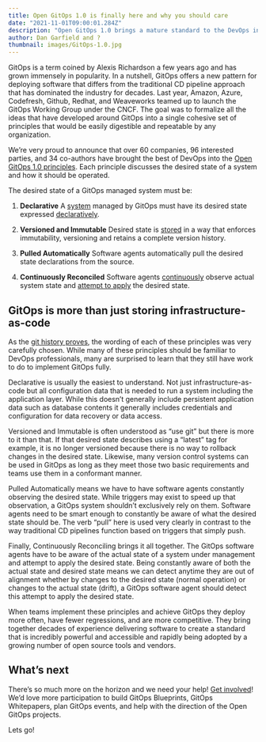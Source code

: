 ```yaml
---
title: Open GitOps 1.0 is finally here and why you should care
date: "2021-11-01T09:00:01.284Z"
description: "Open GitOps 1.0 brings a mature standard to the DevOps industry."
author: Dan Garfield and ?
thumbnail: images/GitOps-1.0.jpg
---
```


GitOps is a term coined by Alexis Richardson a few years ago and has grown immensely in popularity. In a nutshell, GitOps offers a new pattern for deploying software that differs from the traditional CD pipeline approach that has dominated the industry for decades. Last year, Amazon, Azure, Codefresh, Github, Redhat, and Weaveworks teamed up to launch the GitOps Working Group under the CNCF. The goal was to formalize all the ideas that have developed around GitOps into a single cohesive set of principles that would be easily digestible and repeatable by any organization.

  

We’re very proud to announce that over 60 companies, 96 interested parties, and 34 co-authors have brought the best of DevOps into the [Open GitOps 1.0 principles](https://github.com/open-gitops/documents/releases/tag/v1.0.0). Each principle discusses the desired state of a system and how it should be operated.

  

The desired state of a GitOps managed system must be:

  

1. **Declarative**
A [system](https://github.com/open-gitops/documents/blob/main/GLOSSARY.md#software-system) managed by GitOps must have its desired state expressed [declaratively](https://github.com/open-gitops/documents/blob/main/GLOSSARY.md#declarative-description).

2. **Versioned and Immutable**
Desired state is [stored](https://github.com/open-gitops/documents/blob/main/GLOSSARY.md#state-store) in a way that enforces immutability, versioning and retains a complete version history.

3. **Pulled Automatically**
Software agents automatically pull the desired state declarations from the source.

4. **Continuously Reconciled**
Software agents [continuously](https://github.com/open-gitops/documents/blob/main/GLOSSARY.md#continuous) observe actual system state and [attempt to apply](https://github.com/open-gitops/documents/blob/main/GLOSSARY.md#reconciliation) the desired state.

  

## GitOps is more than just storing infrastructure-as-code

As the [git history proves](https://github.com/open-gitops/documents/commits/main), the wording of each of these principles was very carefully chosen. While many of these principles should be familiar to DevOps professionals, many are surprised to learn that they still have work to do to implement GitOps fully.

  

Declarative is usually the easiest to understand. Not just infrastructure-as-code but all configuration data that is needed to run a system including the application layer. While this doesn’t generally include persistent application data such as database contents it generally includes credentials and configuration for data recovery or data access.

  

Versioned and Immutable is often understood as “use git” but there is more to it than that. If that desired state describes using a “latest” tag for example, it is no longer versioned because there is no way to rollback changes in the desired state. Likewise, many version control systems can be used in GitOps as long as they meet those two basic requirements and teams use them in a conformant manner.

  

Pulled Automatically means we have to have software agents constantly observing the desired state. While triggers may exist to speed up that observation, a GitOps system shouldn’t exclusively rely on them. Software agents need to be smart enough to constantly be aware of what the desired state should be. The verb “pull” here is used very clearly in contrast to the way traditional CD pipelines function based on triggers that simply push.

  

Finally, Continuously Reconciling brings it all together. The GitOps software agents have to be aware of the actual state of a system under management and attempt to apply the desired state. Being constantly aware of both the actual state and desired state means we can detect anytime they are out of alignment whether by changes to the desired state (normal operation) or changes to the actual state (drift), a GitOps software agent should detect this attempt to apply the desired state.

  

When teams implement these principles and achieve GitOps they deploy more often, have fewer regressions, and are more competitive. They bring together decades of experience delivering software to create a standard that is incredibly powerful and accessible and rapidly being adopted by a growing number of open source tools and vendors.

## What’s next

There’s so much more on the horizon and we need your help! [Get involved](https://opengitops.dev/get-involved)! We’d love more participation to build GitOps Blueprints, GitOps Whitepapers, plan GitOps events, and help with the direction of the Open GitOps projects.

  

Lets go!